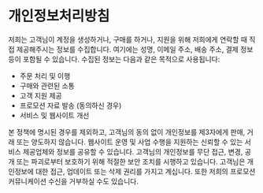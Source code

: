 
# 개인정보처리방침

<PolicySection title="수집하는 정보">
저희는 고객님이 계정을 생성하거나, 구매를 하거나, 지원을 위해 저희에게 연락할 때 직접 제공해주시는 정보를 수집합니다. 여기에는 성명, 이메일 주소, 배송 주소, 결제 정보 등이 포함될 수 있습니다.
</PolicySection>

<PolicySection title="정보 사용 방법">
수집된 정보는 다음과 같은 목적으로 사용됩니다:

- 주문 처리 및 이행
- 구매와 관련된 소통
- 고객 지원 제공
- 프로모션 자료 발송 (동의하신 경우)
- 서비스 및 웹사이트 개선
</PolicySection>

<PolicySection title="정보 공유">
본 정책에 명시된 경우를 제외하고, 고객님의 동의 없이 개인정보를 제3자에게 판매, 거래 또는 양도하지 않습니다. 웹사이트 운영 및 사업 수행을 지원하는 신뢰할 수 있는 서비스 제공업체와 정보를 공유할 수 있습니다.
</PolicySection>

<PolicySection title="데이터 보안">
고객님의 개인정보를 무단 접근, 변경, 공개 또는 파괴로부터 보호하기 위해 적절한 보안 조치를 시행하고 있습니다.
</PolicySection>

<PolicySection title="고객님의 권리">
고객님은 개인정보에 대한 접근, 업데이트 또는 삭제 권리를 가지고 계십니다. 또한 저희의 프로모션 커뮤니케이션 수신을 거부하실 수도 있습니다.
</PolicySection>

<ContactInfo /> 